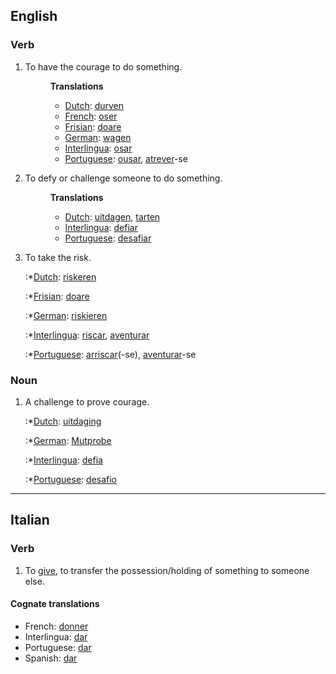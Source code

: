 ==English==
===Verb===
#To have the courage to do something.
#:'''Translations'''
#:*[[Dutch]]: [[durven]]
#:*[[French]]: [[oser]]
#:*[[Frisian]]: [[doare]]
#:*[[German]]: [[wagen]]
#:*[[Interlingua]]: [[osar]]
#:*[[Portuguese]]: [[ousar]], [[atrever]]-se
#To defy or challenge someone to do something.
#:'''Translations'''
#:*[[Dutch]]: [[uitdagen]], [[tarten]]
#:*[[Interlingua]]: [[defiar]]
#:*[[Portuguese]]: [[desafiar]]
#To take the risk.
#:*[[Dutch]]: [[riskeren]]
#:*[[Frisian]]: [[doare]]
#:*[[German]]: [[riskieren]]
#:*[[Interlingua]]: [[riscar]], [[aventurar]]
#:*[[Portuguese]]: [[arriscar]](-se), [[aventurar]]-se
===Noun===
#A challenge to prove courage.
#:*[[Dutch]]: [[uitdaging]]
#:*[[German]]: [[Mutprobe]]
#:*[[Interlingua]]: [[defia]]
#:*[[Portuguese]]: [[desafio]]
----

==Italian==
===Verb===
#To [[give]], to transfer the possession/holding of something to someone else.

====Cognate translations====
*French: [[donner]]
*Interlingua: [[dar]]
*Portuguese: [[dar]]
*Spanish: [[dar]]